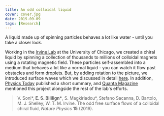 ```yaml
---
title: An odd colloidal liquid
cover: cover.jpg
date: 2019-09-09
tags: [Research]
---
```


A liquid made up of spinning particles behaves a lot like water - until you take a closer look.

Working in the [Irvine Lab](http://irvinelab.uchicago.edu/) at the University of Chicago, we created a chiral liquid by spinning a collection of
thousands to millions of colloidal magnets using a rotating magnetic field. These particles self-assembled
into a medium that behaves a lot like a normal liquid - you can watch it flow past obstacles
and form droplets. But, by adding rotation to the picture, we introduced surface waves which
we discussed in detail [here](https://doi.org/10.1038/s41567-019-0603-8). In addition,
[Physics Today](https://physicstoday.scitation.org/do/10.1063/PT.6.1.20190923a/full/)
published a short summary, and [Quanta Magazine](https://www.quantamagazine.org/an-unexpected-twist-lights-up-the-secrets-of-turbulence-20200903/) mentioned this project alongside the rest of the lab's
efforts.



>  V. Soni\*, __E. S. Bililign\*__, S. Magkiriadou\*, Stefano Sacanna, D. Bartolo, M. J. Shelley, W. T. M. Irvine.
> The odd free surface flows of a colloidal chiral fluid, _Nature Physics_ __15__ (2019).